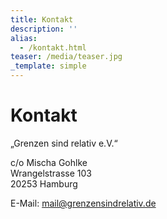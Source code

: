 ```yaml
---
title: Kontakt
description: ''
alias:
  - /kontakt.html
teaser: /media/teaser.jpg
_template: simple
---
```


# Kontakt

„Grenzen sind relativ e.V.“

c/o Mischa Gohlke\
Wrangelstrasse 103\
20253 Hamburg

E-Mail: [mail@grenzensindrelativ.de](mailto\:mail@grenzensindrelativ.de)
